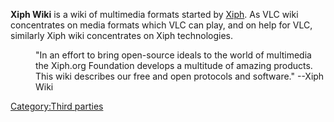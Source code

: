 {{xiph|Main_Page|label1=Xiph Wiki Home}}
'''Xiph Wiki''' is a wiki of multimedia formats started by [[Xiph]]. As VLC wiki concentrates on media formats which VLC can play, and on help for VLC, similarly Xiph wiki concentrates on Xiph technologies.

:"In an effort to bring open-source ideals to the world of multimedia the Xiph.org Foundation develops a multitude of amazing products. This wiki describes our free and open protocols and software." --Xiph Wiki

[[Category:Third parties]]
